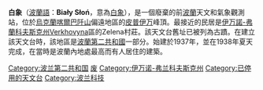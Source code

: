 {{Multiple issues|
{{Expand language|1=en|time=2022-03-05T13:21:45+00:00}}
{{Unreferenced|time=2022-03-05T13:21:45+00:00}}
}}
{{Infobox Historic Site
| name =白象
| native_name =Biały Słoń
| native_language =Polish
| native_name2 =Білий слон
| native_language2 =Ukrainian
| image =Pop Iwan ruiny obserwatorium.jpg
| caption =天文台遺址
| locmapin =
| lat_degrees = 48
| lat_minutes = 02
| lat_seconds = 49
| lat_direction = N
| long_degrees = 24
| long_minutes = 37
| long_seconds = 38
| long_direction = E
| location =[[烏克蘭|烏克蘭]][[伊万諾-弗蘭科夫斯克州|伊万諾-弗蘭科夫斯克州]]皮普伊万
| elevation = {{convert|2028|m}}
| area =
| built =1938年7月29日
| built_for = [[波蘭軍隊|波蘭軍隊]] / [[華沙大學|華沙大學]]
| architect = K.Marczewski, J.Pohoski
| architecture =
| governing_body = Ivano-Frankivsk ODA (State Administration)
| designation1 =
| designation1_offname =
| designation1_date =
| designation1_number =
| designation2 =
| designation2_offname =
| designation2_date =
| designation2_number =
| designation3 =
| designation3_offname =
| designation3_date =
| designation3_number =
| designation4 =
| designation4_offname =
| designation4_date =
| designation4_number =
| designation5 =
| designation5_offname =
| designation5_date =
| designation5_number =
}}
'''白象'''（[[波蘭語|波蘭語]]：'''Biały Słoń'''，意為[[白象|白象]]），是一個廢棄的前[[波蘭|波蘭]]天文和氣象觀測站，位於[[烏克蘭|烏克蘭]][[喀爾巴阡山|喀爾巴阡山]]偏遠地區的[[皮普伊万|皮普伊万]]峰頂。最接近的民居是[[伊万諾-弗蘭科夫斯克州|伊万諾-弗蘭科夫斯克州]]Verkhovyna區的Zelena村莊。該天文台舊址已被列為古蹟。在建立該天文台時，該地區是[[波蘭第二共和國|波蘭第二共和國]]一部分。始建於1937年，並在1938年夏天完成，在當時是波蘭內地處最高而有人居住的建築。

[[Category:波兰第二共和国|Category:波兰第二共和国]]
[[Category:烏克蘭天文台|废]]
[[Category:伊万诺-弗兰科夫斯克州|Category:伊万诺-弗兰科夫斯克州]]
[[Category:已停用的天文台|Category:已停用的天文台]]
[[Category:波兰科技|Category:波兰科技]]